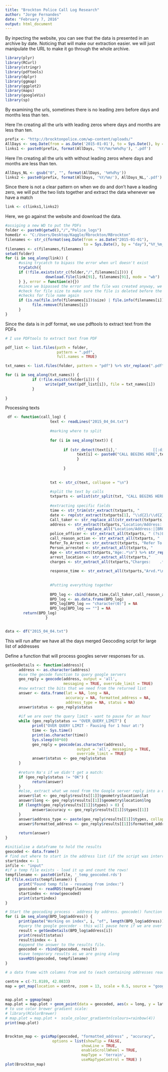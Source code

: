 ```yaml
---
title: "Brockton Police Call Log Research"
author: "Jorge Fernandes"
date: "February 7, 2016"
output: html_document
---
```



By inpecting the  website, you can see that the data is presented in an archive by date. Noticing that will make our extraction easier. we will just manipulate the URL to make it go through the whole archive.
```r

library(plyr)
library(RCurl)
library(stringr)
library(pdftools)
library(dplyr)
library(ggmap)
library(ggplot2)
library(maps)
library(googleVis)
library(sp)

```


By examining the urls, sometimes there is no leading zero before days and months less than ten.  

Here I'm creating all the urls with leading zeros where days and months are less than ten.

```r

prefix <- "http://brocktonpolice.com/wp-content/uploads/"
AllDays <- seq.Date(from = as.Date('2015-01-01'), to = Sys.Date(), by = "day")
links1 <- paste0(prefix, format(AllDays, '%Y/%m/%m%d%y'), '.pdf')

```

Here I'm creating all the urls with without leading zeros where days and months are less than ten.

```r

AllDays_NL <- gsub("0", "", format(AllDays, '%m%d%y'))
links2 <- paste0(prefix, format(AllDays, '%Y/%m/'), AllDays_NL,'.pdf')

```

Since there is not a clear pattern on when we do and don't have a leading zero, we will put the two lists together and extract the data whenever we have a match
```r

link <- c(links1,links2)

```

Here, we go against the website and download the data.

```r
#assiging a new WD to put the PDFs
folder <- paste0(getwd(),"/","Police_logs")
homedir <- "C:/Users/Desktop/Kaggle/Rbrockton/RBrockton"
filenames <- str_c(format(seq.Date(from = as.Date("2015-01-01"), 
                                   to = Sys.Date(), by = "day"),"%Y_%m_%d"),".pdf")
filenames <- c(filenames,filenames)
setwd(folder)
for (i in seq_along(link)) {
      #using trycatch to bipass the error when url doesn't exist
      tryCatch({
      if (!file.exists(str_c(folder,"/",filenames[i]))) { 
                  download.file(link[91], filenames[91], mode = "wb")
      } }, error = function(e){})
      #since we bipassed the error and the file was created anyway, we go in and  
      #check for file size to make sure the file is deleted before the loop checks
      #checks for file name again
      if (is.na(file.info(filenames[i])$size) | file.info(filenames[i])$size == 0) {
            file.remove(filenames[i])
      }
}

```

Since the data is in pdf format, we use pdftools to extract text from the PDFs

```r
# I use PDFtools to extract text from PDF

pdf_list <- list.files(path = folder,
                       pattern = ".pdf",
                       full.names = TRUE)

txt_names <- list.files(folder, pattern = "pdf") %>% str_replace(".pdf",".txt")

for (i in seq_along(txt_names)) {
            if (!file.exists(folder[i])) { 
                  write(pdf_text(pdf_list[i]), file = txt_names[i])
            }
           
}

```

Processing texts

```r
 df <- function(call_log) {
                    text <- readLines("2015_04_04.txt")
  
                    #marking where to split
  
                    for (i in seq_along(text)) { 
        
                          if (str_detect(text[i],'                [[:digit:]]{4}')) { 
                                text[i] <- paste0("CALL BEGINS HERE",text[i] )
                                }
  
                          }
  
  
                    txt <- str_c(text, collapse = "\n")
  
                    #split the text by calls
                    txtparts <- unlist(str_split(txt, "CALL BEGINS HERE"))
  
                    #extracting specific fields
                    time <- str_trim(str_extract(txtparts, "                [[:digit:]]{4}"))
                    date <- rep(str_extract(txtparts[1], "\\d{2}/\\d{2}/\\d{4}"),length(time))
                    Call_taker <- str_replace_all(str_extract(txtparts, "Call Taker:.*\n"),"Call Taker:","" ) %>% str_replace_all("\n","")
                    address <- str_extract(txtparts,"Location/Address:.*\n") %>% 
                                str_replace_all("Location/Address:|[BRO.*]","")
                    police_officer <- str_extract_all(txtparts, " (?s)Location\\/Address:[^\n]*\\R(.*)") %>%str_extract_all("ID:.*\n|Patrolman.*\n") %>% str_replace_all("ID:","")
                    call_reason_action <- str_extract_all(txtparts, "                [[:digit:]]{4}.*\n")%>% str_replace_all("[[:digit:]]{4}","")
                    Refer_To_Arrest <- str_extract(txtparts, "Refer To Arrest:.*\n") %>% str_replace_all("Refer To Arrest:","")
                    Person_arrested <- str_extract_all(txtparts, "            Arrest:    .*\n")  %>% str_replace_all("Arrest:","")
                    Age <- str_extract(txtparts,"Age:.*\n") %>% str_replace_all("Age:","")
                    arrest_location <- str_extract_all(txtparts,"           Address:    .*\n") %>% str_replace_all("Address:","")
                    charges <- str_extract_all(txtparts,"Charges:    .*\n")%>% str_replace_all("Charges:","")
                    
                    response_time <- str_extract_all(txtparts,"Arvd.*\n")
  
  
                    #Putting everything together
  
                    BPD_log <- cbind(date,time,Call_taker,call_reason_action,address, police_officer,Refer_To_Arrest,Person_arrested,Age, arrest_location,charges,response_time)
                    BPD_log <- as.data.frame(BPD_log)
                    BPD_log[BPD_log == "character(0)"] = NA 
                    BPD_log[BPD_log == ""] = NA 
        return(BPD_log)
                  }


data <- df("2015_04_04.txt")
```
This will run after we have all the days merged
Geocoding script for large list of addresses   

Define a function that will process googles server responses for us.

```r
getGeoDetails <- function(address){
      address <- as.character(address)
      #use the gecode function to query google servers
      geo_reply = geocode(address, output = 'all', 
                          messaging = TRUE, override_limit = TRUE)
      #now extract the bits that we need from the returned list
      answer <- data.frame(lat = NA, long = NA, 
                           accuracy = NA, formatted_address = NA, 
                           address_type = NA, status = NA)
      answer$status <- geo_reply$status
      
      #if we are over the query limit - want to pause for an hour
      while (geo_reply$status == "OVER_QUERY_LIMIT") {
            print("OVER QUERY LIMIT - Pausing for 1 hour at:") 
            time <- Sys.time()
            print(as.character(time))
            Sys.sleep(60*60)
            geo_reply = geocode(as.character(address), 
                                output = 'all', messaging = TRUE, 
                                override_limit = TRUE)
            answer$status <- geo_reply$status
      }
      
      #return Na's if we didn't get a match:
      if (geo_reply$status != "OK") {
            return(answer)
      }   
      #else, extract what we need from the Google server reply into a dataframe:
      answer$lat <- geo_reply$results[[1]]$geometry$location$lat
      answer$long <- geo_reply$results[[1]]$geometry$location$lng   
      if (length(geo_reply$results[[1]]$types) > 0) {
            answer$accuracy <- geo_reply$results[[1]]$types[[1]]
      }
      answer$address_type <- paste(geo_reply$results[[1]]$types, collapse = ',')
      answer$formatted_address <- geo_reply$results[[1]]$formatted_address
      
      return(answer)
}

#initialise a dataframe to hold the results
geocoded <- data.frame()
# find out where to start in the address list (if the script was interrupted before):
startindex <- 1
infile <- "input"
#if a temp file exists - load it up and count the rows!
tempfilename <- paste0(infile, '_temp_geocoded.rds')
if (file.exists(tempfilename)) {
      print("Found temp file - resuming from index:")
      geocoded <- readRDS(tempfilename)
      startindex <- nrow(geocoded)
      print(startindex)
}

# Start the geocoding process - address by address. geocode() function takes care of query speed limit.
for (i in seq_along(BPD_log$address)) {
      print(paste("Working on index", i, "of", length(BPD_log$address)))
      #query the google geocoder - this will pause here if we are over the limit.
      result = getGeoDetails(BPD_log$address[i]) 
      print(result$status)     
      result$index <- i
      #append the answer to the results file.
      geocoded <- rbind(geocoded, result)
      #save temporary results as we are going along
      saveRDS(geocoded, tempfilename)
}

# a data frame with columns from and to (each containing addresses readable for Google Maps)

centre = c(-71.0189, 42.0833)
map = get_map(location = centre, zoom = 13, scale = 0.5, source = "google", maptype = "roadmap")


map.plot = ggmap(map)
map.plot = map.plot + geom_point(data = geocoded, aes(x = long, y = lat, colour = 'black'), size = 1)
# to use color brewer gradient scale:
# library(RColorBrewer)
# map.plot = map.plot +  scale_colour_gradientn(colours=rainbow(4))
print(map.plot)


Brockton_map <- gvisMap(geocoded, "formatted_address" , "accuracy", 
                     options = list(showTip = FALSE, 
                                  showLine = TRUE, 
                                  enableScrollWheel = TRUE,
                                  mapType = 'terrain', 
                                  useMapTypeControl = TRUE) )
plot(Brockton_map)

```



